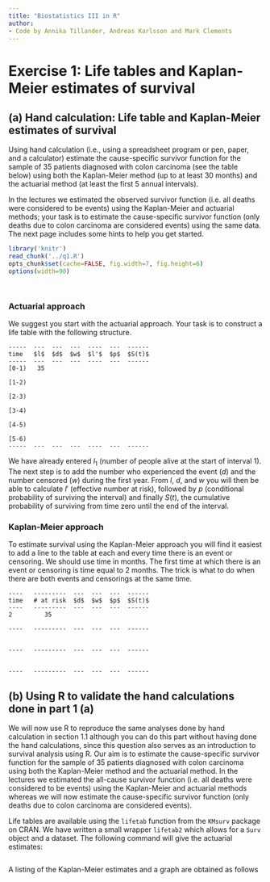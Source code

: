 ```yaml
---
title: "Biostatistics III in R"
author:
- Code by Annika Tillander, Andreas Karlsson and Mark Clements
---
```


# Exercise 1: Life tables and Kaplan-Meier estimates of survival #

## (a) Hand calculation: Life table and Kaplan-Meier estimates of survival ##

Using hand calculation (i.e., using a spreadsheet program or pen,
    paper, and a calculator) estimate the cause-specific survivor
    function for the sample of 35 patients diagnosed with colon
    carcinoma (see the table below) using both the Kaplan-Meier method
    (up to at least 30 months) and the actuarial method (at least the
    first 5 annual intervals).

In the lectures we estimated the observed survivor function
    (i.e. all deaths were considered to be events) using the
    Kaplan-Meier and actuarial methods; your task is to estimate the
    cause-specific survivor function (only deaths due to colon carcinoma
    are considered events) using the same data. The next page includes
    some hints to help you get started.

```r
library('knitr')
read_chunk('../q1.R')
opts_chunk$set(cache=FALSE, fig.width=7, fig.height=6)
options(width=90)
```

```r
```

```r
```

### Actuarial approach ###

We suggest you start with the actuarial approach. Your task is to
	construct a life table with the following structure.


    -----  ---  ---  ---  ----  ---  ------
    time   $l$  $d$  $w$  $l'$  $p$  $S(t)$
    -----  ---  ---  ---  ----  ---  ------
    [0-1)   35
	
    [1-2)
	
    [2-3)
	
    [3-4)
	
    [4-5)
	
    [5-6)
    -----  ---  ---  ---  ----  ---  ------

We have already entered $l_1$ (number of people alive at the start
    of interval 1). The next step is to add the number who experienced
    the event ($d$) and the number censored ($w$) during the first year.
    From $l$, $d$, and $w$ you will then be able to calculate $l'$
    (effective number at risk), followed by $p$ (conditional probability
    of surviving the interval) and finally $S(t)$, the cumulative
    probability of surviving from time zero until the end of
    the interval.

    
### Kaplan-Meier approach ###

To estimate survival using the Kaplan-Meier approach you will find
    it easiest to add a line to the table at each and every time there
    is an event or censoring. We should use time in months. The first
    time at which there is an event or censoring is time equal to
    2 months. The trick is what to do when there are both events and
    censorings at the same time.

    ----   ---------  ---  ---  ---  ------
    time   # at risk  $d$  $w$  $p$  $S(t)$
    ----   ---------  ---  ---  ---  ------
	2         35
	
    ----   ---------  ---  ---  ---  ------


    ----   ---------  ---  ---  ---  ------


    ----   ---------  ---  ---  ---  ------



## (b) Using R to validate the hand calculations done in part 1 (a) ##

We will now use R to reproduce the same analyses
    done by hand calculation in section 1.1 although you can do this part
    without having done the hand calculations, since this question also
    serves as an introduction to survival analysis using R. Our aim
    is to estimate the cause-specific survivor function for the sample
    of 35 patients diagnosed with colon carcinoma using both the
    Kaplan-Meier method and the actuarial method. In the lectures we
    estimated the all-cause survivor function (i.e. all deaths were
    considered to be events) using the Kaplan-Meier and actuarial
    methods whereas we will now estimate the cause-specific survivor
    function (only deaths due to colon carcinoma are considered events).


Life tables are available using the `lifetab` function from the `KMsurv` package on CRAN. We have written a small wrapper `lifetab2` which allows for a `Surv` object and a dataset. The following command will give the actuarial estimates:
	
```r
```

A listing of the Kaplan-Meier estimates and a graph are obtained as follows

```r
```
